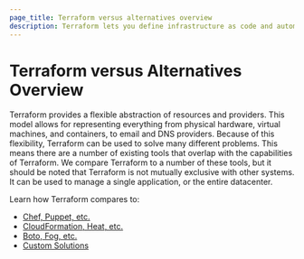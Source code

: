 ```yaml
---
page_title: Terraform versus alternatives overview
description: Terraform lets you define infrastructure as code and automate infrastructure lifecycle management. Learn how Terraform compares to other cloud infrastructure tools.
---
```


# Terraform versus Alternatives Overview

Terraform provides a flexible abstraction of resources and providers. This model
allows for representing everything from physical hardware, virtual machines, and
containers, to email and DNS providers. Because of this flexibility, Terraform
can be used to solve many different problems. This means there are a number of
existing tools that overlap with the capabilities of Terraform. We compare Terraform
to a number of these tools, but it should be noted that Terraform is not mutually
exclusive with other systems. It can be used to manage a single application, or the
entire datacenter.

Learn how Terraform compares to:

- [Chef, Puppet, etc.](/terraform/intro/vs/chef-puppet)
- [CloudFormation, Heat, etc.](/terraform/intro/vs/cloudformation)
- [Boto, Fog, etc.](/terraform/intro/vs/boto)
- [Custom Solutions](/terraform/intro/vs/custom)
